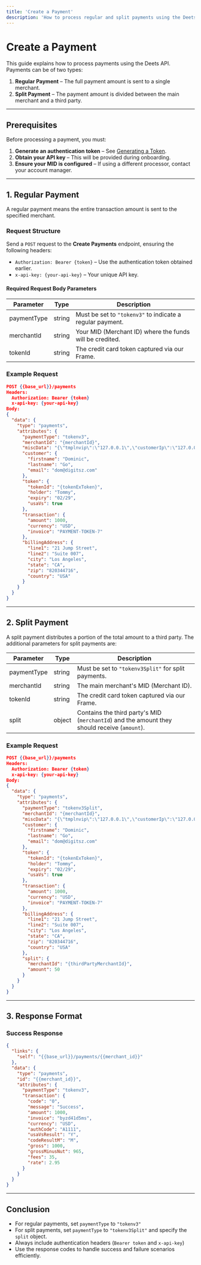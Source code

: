 ```yaml
---
title: 'Create a Payment'
description: 'How to process regular and split payments using the Deets API.'
---
```


# Create a Payment

This guide explains how to process payments using the Deets API. Payments can be of two types:

1. **Regular Payment** – The full payment amount is sent to a single merchant.
2. **Split Payment** – The payment amount is divided between the main merchant and a third party.

---

## Prerequisites

Before processing a payment, you must:

1. **Generate an authentication token** – See [Generating a Token](./create-a-token).
2. **Obtain your API key** – This will be provided during onboarding.
3. **Ensure your MID is configured** – If using a different processor, contact your account manager.

---

## 1. Regular Payment

A regular payment means the entire transaction amount is sent to the specified merchant.

### Request Structure

Send a `POST` request to the **Create Payments** endpoint, ensuring the following headers:

- `Authorization: Bearer {token}` – Use the authentication token obtained earlier.
- `x-api-key: {your-api-key}` – Your unique API key.

#### Required Request Body Parameters

| Parameter    | Type   | Description                                                      |
|--------------|--------|------------------------------------------------------------------|
| paymentType  | string | Must be set to `"tokenv3"` to indicate a regular payment.         |
| merchantId   | string | Your MID (Merchant ID) where the funds will be credited.          |
| tokenId      | string | The credit card token captured via our Frame.                    |

### Example Request

```json
POST {{base_url}}/payments
Headers:
  Authorization: Bearer {token}
  x-api-key: {your-api-key}
Body:
{
  "data": {
    "type": "payments",
    "attributes": {
      "paymentType": "tokenv3",
      "merchantId": "{merchantId}",
      "miscData": "{\"tmplnvip\":\"127.0.0.1\",\"customerIp\":\"127.0.0.1\",\"rawData\":\"Lorem Ipsum\"}",
      "customer": {
        "firstname": "Dominic",
        "lastname": "Go",
        "email": "dom@digitsz.com"
      },
      "token": {
        "tokenId": "{tokenExToken}",
        "holder": "Tommy",
        "expiry": "02/29",
        "usaVs": true
      },
      "transaction": {
        "amount": 1000,
        "currency": "USD",
        "invoice": "PAYMENT-TOKEN-7"
      },
      "billingAddress": {
        "line1": "21 Jump Street",
        "line2": "Suite 007",
        "city": "Los Angeles",
        "state": "CA",
        "zip": "820344716",
        "country": "USA"
      }
    }
  }
}
```

---

## 2. Split Payment

A split payment distributes a portion of the total amount to a third party. The additional parameters for split payments are:

| Parameter    | Type   | Description                                                                 |
|--------------|--------|-----------------------------------------------------------------------------|
| paymentType  | string | Must be set to `"tokenv3Split"` for split payments.                         |
| merchantId   | string | The main merchant's MID (Merchant ID).                                      |
| tokenId      | string | The credit card token captured via our Frame.                               |
| split        | object | Contains the third party's MID (`merchantId`) and the amount they should receive (`amount`). |

### Example Request

```json
POST {{base_url}}/payments
Headers:
  Authorization: Bearer {token}
  x-api-key: {your-api-key}
Body:
{
  "data": {
    "type": "payments",
    "attributes": {
      "paymentType": "tokenv3Split",
      "merchantId": "{merchantId}",
      "miscData": "{\"tmplnvip\":\"127.0.0.1\",\"customerIp\":\"127.0.0.1\",\"rawData\":\"Lorem Ipsum\"}",
      "customer": {
        "firstname": "Dominic",
        "lastname": "Go",
        "email": "dom@digitsz.com"
      },
      "token": {
        "tokenId": "{tokenExToken}",
        "holder": "Tommy",
        "expiry": "02/29",
        "usaVs": true
      },
      "transaction": {
        "amount": 1000,
        "currency": "USD",
        "invoice": "PAYMENT-TOKEN-7"
      },
      "billingAddress": {
        "line1": "21 Jump Street",
        "line2": "Suite 007",
        "city": "Los Angeles",
        "state": "CA",
        "zip": "820344716",
        "country": "USA"
      },
      "split": {
        "merchantId": "{thirdPartyMerchantId}",
        "amount": 50
      }
    }
  }
}
```

---

## 3. Response Format

### Success Response

```json
{
  "links": {
    "self": "{{base_url}}/payments/{{merchant_id}}"
  },
  "data": {
    "type": "payments",
    "id": "{{merchant_id}}",
    "attributes": {
      "paymentType": "tokenv3",
      "transaction": {
        "code": "0",
        "message": "Success",
        "amount": 1000,
        "invoice": "byzd41d5ms",
        "currency": "USD",
        "authCode": "A1111",
        "usaVsResult": "Y",
        "codeResultM": "M",
        "gross": 1000,
        "grossMinusNut": 965,
        "fees": 35,
        "rate": 2.95
      }
    }
  }
}
```

---

## Conclusion

- For regular payments, set `paymentType` to `"tokenv3"`
- For split payments, set `paymentType` to `"tokenv3Split"` and specify the `split` object.
- Always include authentication headers (`Bearer token` and `x-api-key`)
- Use the response codes to handle success and failure scenarios efficiently. 